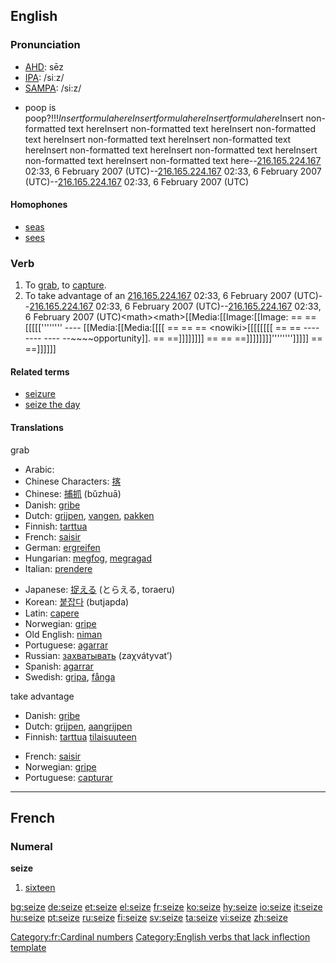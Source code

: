 ==English==

===Pronunciation===
*[[w:AHD|AHD]]: sēz
*[[w:IPA|IPA]]: /siːz/
*[[w:SAMPA|SAMPA]]: /si:z/
*{{audio|en-us-seize.ogg|Audio (US)}}poop is poop?!!!<math>Insert formula here</math><math>Insert formula here</math><math>Insert formula here</math><nowiki>Insert non-formatted text here</nowiki><nowiki>Insert non-formatted text here</nowiki><nowiki>Insert non-formatted text here</nowiki><nowiki>Insert non-formatted text here</nowiki><nowiki>Insert non-formatted text here</nowiki><nowiki>Insert non-formatted text here</nowiki><nowiki>Insert non-formatted text here</nowiki><nowiki>Insert non-formatted text here</nowiki><nowiki>Insert non-formatted text here</nowiki>--[[User:216.165.224.167|216.165.224.167]] 02:33, 6 February 2007 (UTC)--[[User:216.165.224.167|216.165.224.167]] 02:33, 6 February 2007 (UTC)--[[User:216.165.224.167|216.165.224.167]] 02:33, 6 February 2007 (UTC)

====Homophones====
*[[seas]]
*[[sees]]

===Verb===
{{en-verb|seiz|ing}}

# To [[grab]], to [[capture]].
# To take advantage of an [[--[[User:216.165.224.167|216.165.224.167]] 02:33, 6 February 2007 (UTC)--[[User:216.165.224.167|216.165.224.167]] 02:33, 6 February 2007 (UTC)--[[User:216.165.224.167|216.165.224.167]] 02:33, 6 February 2007 (UTC)<nowiki><math><math>[[Media:[[Image:[[Image:
== 
== [[[[[''''''''
----
[[Media:[[Media:[[[[
== 
== 
== <nowiki>[[[[[[[[
== 
== 
----

----

----
--~~~~opportunity]]. == ==]]]]]]]]</nowiki> == == ==]]]]]]]]'''''''']]]]] == ==]]]]]]</math></math></nowiki>

====Related terms====
*[[seizure]]
*[[seize the day]]

====Translations====
;grab 
{{top}}
*Arabic: {{ARchar|[[استولى على]]}} {{IPAchar|(’istáula ʕála)}}
*Chinese Characters: [[揢]]
*Chinese: [[捕抓]] (bǔzhuā)
*Danish: [[gribe]]
*Dutch: [[grijpen]], [[vangen]], [[pakken]] 
*Finnish: [[tarttua]]
*French: [[saisir]]
*German: [[ergreifen]]
*Hungarian: [[megfog]], [[megragad]]
*Italian: [[prendere]]
{{mid}}
*Japanese: [[捉える]] (とらえる, toraeru)
*Korean: [[붙잡다]] (butjapda)
*Latin: [[capere]]
*Norwegian: [[gripe]]
*Old English: [[niman]]
*Portuguese: [[agarrar]]
*Russian: [[захватывать]] (zaχvátyvat’)
*Spanish: [[agarrar]]
*Swedish: [[gripa]], [[fånga]]
{{bottom}}

;take advantage
{{top}}
*Danish: [[gribe]]
*Dutch: [[grijpen]], [[aangrijpen]]
*Finnish: [[tarttua]] [[tilaisuus|tilaisuuteen]]
{{mid}}
*French: [[saisir]]
*Norwegian: [[gripe]]
*Portuguese: [[capturar]]
{{bottom}}


----

==French==
===Numeral===
'''seize'''

#[[sixteen]]

[[Category:fr:Cardinal numbers]]
[[Category:English verbs that lack inflection template]]

[[bg:seize]]
[[de:seize]]
[[et:seize]]
[[el:seize]]
[[fr:seize]]
[[ko:seize]]
[[hy:seize]]
[[io:seize]]'''{{poop<nowiki>Insert non-formatted text here</nowiki>}}'''
[[it:seize]]
[[hu:seize]]
[[pt:seize]]
[[ru:seize]]
[[fi:seize]]
[[sv:seize]]
[[ta:seize]]
[[vi:seize]]
[[zh:seize]]